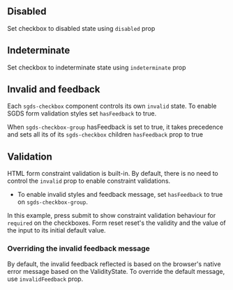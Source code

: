 ## Disabled

Set checkbox to disabled state using `disabled` prop

<Canvas of={CheckboxStories.Disabled}>
  <Story of={CheckboxStories.Disabled} />
</Canvas>

## Indeterminate

Set checkbox to indeterminate state using `indeterminate` prop

<Canvas of={CheckboxStories.Indeterminate}>
  <Story of={CheckboxStories.Indeterminate} />
</Canvas>

## Invalid and feedback

Each `sgds-checkbox` component controls its own `invalid` state.
To enable SGDS form validation styles set `hasFeedback` to true. 

<Canvas of={CheckboxStories.Invalid}>
  <Story of={CheckboxStories.Invalid} />
</Canvas>

When `sgds-checkbox-group` hasFeedback is set to true, it takes precedence and sets all its of its `sgds-checkbox` children `hasFeedback` prop to true 

<Canvas of={CheckboxStories.InvalidGroup}>
  <Story of={CheckboxStories.InvalidGroup} />
</Canvas>


## Validation

HTML form constraint validation is built-in. By default, there is no need to control the `invalid` prop to enable constraint validations. 

- To enable invalid styles and feedback message, set `hasFeedback` to true on `sgds-checkbox-group`.

In this example, press submit to show constraint validation behaviour for `required` on the checkboxes. 
Form reset reset's the validity and the value of the input to its initial default value.

<Canvas of={CheckboxStories.Validation}>
  <Story of={CheckboxStories.Validation} />
</Canvas>


### Overriding the invalid feedback message 

By default, the invalid feedback reflected is based on the browser's native error message based on the ValidityState.  To override the default message, 
use `invalidFeedback` prop. 

<Canvas of={CheckboxStories.OverrideInvalidFeedback}>
  <Story of={CheckboxStories.OverrideInvalidFeedback} />
</Canvas>